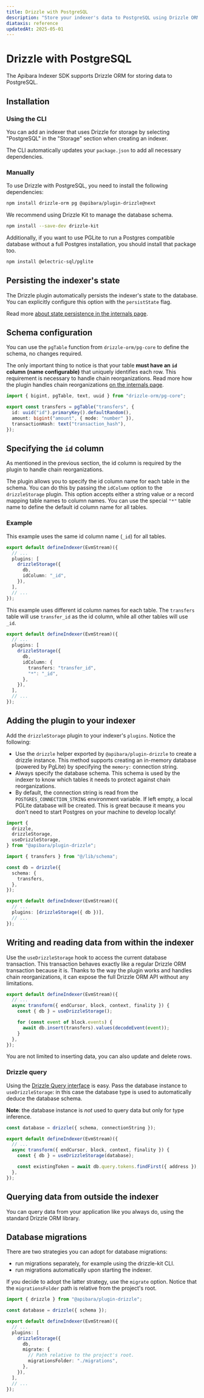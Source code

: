 ```yaml
---
title: Drizzle with PostgreSQL
description: "Store your indexer's data to PostgreSQL using Drizzle ORM."
diataxis: reference
updatedAt: 2025-05-01
---
```


# Drizzle with PostgreSQL

The Apibara Indexer SDK supports Drizzle ORM for storing data to PostgreSQL.

## Installation

### Using the CLI

You can add an indexer that uses Drizzle for storage by selecting "PostgreSQL"
in the "Storage" section when creating an indexer.

The CLI automatically updates your `package.json` to add all necessary dependencies.

### Manually

To use Drizzle with PostgreSQL, you need to install the following dependencies:

```bash [Terminal]
npm install drizzle-orm pg @apibara/plugin-drizzle@next
```

We recommend using Drizzle Kit to manage the database schema.

```bash [Terminal]
npm install --save-dev drizzle-kit
```

Additionally, if you want to use PGLite to run a Postgres compatible database without a full Postgres installation, you should install that package too.

```bash [Terminal]
npm install @electric-sql/pglite
```

## Persisting the indexer's state

The Drizzle plugin automatically persists the indexer's state to the database.
You can explicitly configure this option with the `persistState` flag.

Read more [about state persistence in the internals page](/docs/v2/storage/drizzle-pg/internals#state-persistence).

## Schema configuration

You can use the `pgTable` function from `drizzle-orm/pg-core` to define the schema,
no changes required.

The only important thing to notice is that your table **must have an `id` column (name configurable)**
that uniquely identifies each row. This requirement is necessary to handle chain reorganizations.
Read more how the plugin handles chain reorganizations [on the internals page](/docs/v2/storage/drizzle-pg/internals).

```ts [lib/schema.ts]
import { bigint, pgTable, text, uuid } from "drizzle-orm/pg-core";

export const transfers = pgTable("transfers", {
  id: uuid("id").primaryKey().defaultRandom(),
  amount: bigint("amount", { mode: "number" }),
  transactionHash: text("transaction_hash"),
});
```

## Specifying the `id` column

As mentioned in the previous section, the id column is required by the plugin to handle chain reorganizations.

The plugin allows you to specify the id column name for each table in the schema. You can do this by passing the `idColumn` option to the `drizzleStorage` plugin. This option accepts either a string value or a record mapping table names to column names.  You can use the special `"*"` table name to define the default id column name for all tables.

### Example

This example uses the same id column name (`_id`) for all tables.

```ts [my-indexer.indexer.ts]
export default defineIndexer(EvmStream)({
  // ...
  plugins: [
    drizzleStorage({
      db,
      idColumn: "_id",
    }),
  ],
  // ...
});
```

This example uses different id column names for each table. The `transfers` table will use `transfer_id` as the id column, while all other tables will use `_id`.

```ts [my-indexer.indexer.ts]
export default defineIndexer(EvmStream)({
  // ...
  plugins: [
    drizzleStorage({
      db,
      idColumn: {
        transfers: "transfer_id",
        "*": "_id",
      },
    }),
  ],
  // ...
});
```



## Adding the plugin to your indexer

Add the `drizzleStorage` plugin to your indexer's `plugins`. Notice the following:

- Use the `drizzle` helper exported by `@apibara/plugin-drizzle` to create a
  drizzle instance. This method supports creating an in-memory database (powered by PgLite)
  by specifying the `memory:` connection string.
- Always specify the database schema. This schema is used by the indexer to know which tables
  it needs to protect against chain reorganizations.
- By default, the connection string is read from the `POSTGRES_CONNECTION_STRING` environment variable. If left empty, a local PGLite database will be created. This is great because it means you don't need to start Postgres on your machine to develop locally!

```ts [my-indexer.indexer.ts]
import {
  drizzle,
  drizzleStorage,
  useDrizzleStorage,
} from "@apibara/plugin-drizzle";

import { transfers } from "@/lib/schema";

const db = drizzle({
  schema: {
    transfers,
  },
});

export default defineIndexer(EvmStream)({
  // ...
  plugins: [drizzleStorage({ db })],
  // ...
});
```

## Writing and reading data from within the indexer

Use the `useDrizzleStorage` hook to access the current database transaction.
This transaction behaves exactly like a regular Drizzle ORM transaction because
it is. Thanks to the way the plugin works and handles chain reorganizations, it
can expose the full Drizzle ORM API without any limitations.

```ts [my-indexer.indexer.ts]
export default defineIndexer(EvmStream)({
  // ...
  async transform({ endCursor, block, context, finality }) {
    const { db } = useDrizzleStorage();

    for (const event of block.events) {
      await db.insert(transfers).values(decodeEvent(event));
    }
  },
});
```

You are not limited to inserting data, you can also update and delete rows.

### Drizzle query

Using the [Drizzle Query interface](https://orm.drizzle.team/docs/rqb) is easy.
Pass the database instance to `useDrizzleStorage`: in this case the database type
is used to automatically deduce the database schema.

**Note**: the database instance is _not_ used to query data but only for type inference.

```ts [my-indexer.indexer.ts]
const database = drizzle({ schema, connectionString });

export default defineIndexer(EvmStream)({
  // ...
  async transform({ endCursor, block, context, finality }) {
    const { db } = useDrizzleStorage(database);

    const existingToken = await db.query.tokens.findFirst({ address });
  },
});
```

## Querying data from outside the indexer

You can query data from your application like you always do, using the standard Drizzle ORM library.

## Database migrations

There are two strategies you can adopt for database migrations:

- run migrations separately, for example using the drizzle-kit CLI.
- run migrations automatically upon starting the indexer.

If you decide to adopt the latter strategy, use the `migrate` option. Notice that the `migrationsFolder` path is relative from the project's root.

```ts [my-indexer.indexer.ts]
import { drizzle } from "@apibara/plugin-drizzle";

const database = drizzle({ schema });

export default defineIndexer(EvmStream)({
  // ...
  plugins: [
    drizzleStorage({
      db,
      migrate: {
        // Path relative to the project's root.
        migrationsFolder: "./migrations",
      },
    }),
  ],
  // ...
});
```
